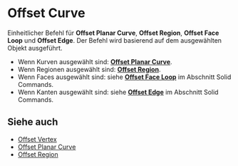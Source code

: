 
# Offset Curve

<Reference shortcut="O" command="Offset Curve" button="Rechts der Befehlsleiste" />

Einheitlicher Befehl für **Offset Planar Curve**, **Offset Region**, **Offset Face Loop** und **Offset Edge**. Der Befehl wird basierend auf dem ausgewählten Objekt ausgeführt.
   - Wenn Kurven ausgewählt sind: [**Offset Planar Curve**](./offset-planar-curve).
   - Wenn Regionen ausgewählt sind: [**Offset Region**](./offset-region).
   - Wenn Faces ausgewählt sind: siehe [**Offset Face Loop**](../solid/offset-face-loop) im Abschnitt Solid Commands.
   - Wenn Kanten ausgewählt sind: siehe [**Offset Edge**](../solid/offset-edge) im Abschnitt Solid Commands.

## Siehe auch
- [Offset Vertex](./offset-vertex)
- [Offset Planar Curve](./offset-planar-curve)
- [Offset Region](./offset-region)